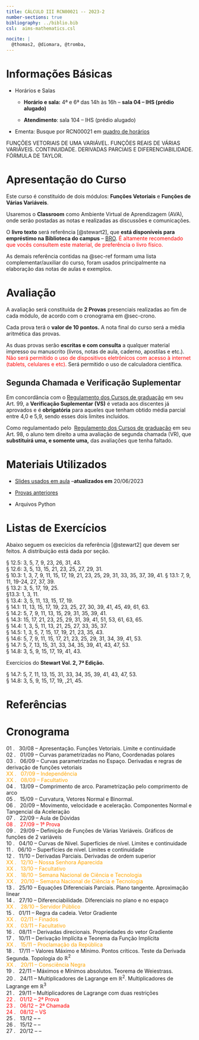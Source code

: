 ```yaml
---
title: CÁLCULO III RCN00021 -- 2023-2
number-sections: true
bibliography: ../biblio.bib
csl:  aims-mathematics.csl

nocite: |
  @thomas2, @diomara, @tromba,
---
```




# Informações Básicas

-   Horários e Salas

    -    **Horário e sala:** 4ª e 6ª das 14h às 16h --  **sala 04 -- IHS (prédio alugado)**

    -   **Atendimento**: sala 104 -- IHS (prédio alugado)

-   Ementa: Busque por RCN00021 em [quadro de horários](https://app.uff.br/graduacao/quadrodehorarios/)

FUNÇÕES VETORIAIS DE UMA VARIÁVEL. FUNÇÕES REAIS DE VÁRIAS VARIÁVEIS. CONTINUIDADE.
DERIVADAS PARCIAIS E DIFERENCIABILIDADE. FÓRMULA DE TAYLOR.


# Apresentação do Curso

Este curso é constituído de dois módulos: **Funções Vetoriais** e **Funções de Várias Variáveis**.

Usaremos o **Classroom** como Ambiente Virtual de Aprendizagem (AVA), onde serão postadas as notas e realizadas as discussões e comunicações.


O **livro texto** será referência [@stewart2], que **está disponíveis para empréstimo na Biblioteca do campus** -- [BRO](https://bibliotecas.uff.br/bro/). <span style="color:red"> É altamente recomendado que vocês consultem este material, de preferência o livro físico.</span>

As demais referência contidas na @sec-ref formam uma lista complementar/auxiliar do curso, foram usados principalmente na elaboração das notas de aulas e exemplos.

# Avaliação

A avaliação será constituída de **2 Provas** presenciais realizadas ao fim de cada módulo, de acordo com o cronograma em @sec-crono.

Cada prova terá o **valor de 10 pontos.** A nota final do curso será a média aritmética das provas.

As duas provas serão **escritas e com consulta** a qualquer material impresso ou manuscrito (livros, notas de aula, caderno, apostilas e etc.). <span style="color:red"> Não será permitido o uso de dispositivos eletrônicos com acesso à internet (tablets, celulares e etc).</span> Será permitido o uso de calculadora científica.

## Segunda Chamada e Verificação Suplementar

Em concordância com o [Regulamento dos Cursos de graduação](http://www.uff.br/sites/default/files/001-2015_regulamento_do_curso_de_graduacao_0.pdf) em seu Art. 99, a **Verificação Suplementar (VS)** é vetada aos discentes já aprovados e é **obrigatória** para aqueles que tenham obtido média parcial entre 4,0 e 5,9, sendo esses dois limites incluídos.

Como regulamentado pelo  [Regulamento dos Cursos de graduação](http://www.uff.br/sites/default/files/001-2015_regulamento_do_curso_de_graduacao_0.pdf) em seu Art. 98, o aluno tem direito a uma avaliação de segunda chamada (VR), que **substituirá uma, e somente uma,** das avaliações que tenha faltado.


# Materiais Utilizados

-   [Slides usados em aula](https://mega.nz/file/2dU01ZyR#5G0-LRC_zp37yoplYxcxpLBiW37ZD7tDfqhlIAej1iM) --**atualizados em** 20/06/2023

-   [Provas anteriores](https://drive.google.com/drive/folders/1JT4CFUIdg31PBe1TZu1fBDzTIOp4-Ypr?usp=share_link)

-   Arquivos Python

# Listas de Exercícios

Abaixo seguem os execícios da referência [@stewart2] que devem ser feitos. A distribuição está dada por seção.

§ 12.5: 3, 5, 7, 9, 23, 26, 31, 43.\
§ 12.6: 3, 5, 13, 15, 21, 23, 25, 27, 29, 31.\
§ 10.3: 1, 3, 7, 9, 11, 15, 17, 19, 21, 23, 25, 29, 31, 33, 35, 37, 39, 41.
§ 13.1: 7, 9, 11, 19-24, 27, 37, 39.\
§ 13.2: 3, 5, 17, 19, 25.\
§13.3: 1, 3, 11.\
§ 13.4: 3, 5, 11, 13, 15, 17, 19.\
§ 14.1: 11, 13, 15, 17, 19, 23, 25, 27, 30, 39, 41, 45, 49, 61, 63.\
§ 14.2: 5, 7, 9, 11, 13, 15, 29, 31, 35, 39, 41.\
§ 14.3: 15, 17, 21, 23, 25, 29, 31, 39, 41, 51, 53, 61, 63, 65.\
§ 14.4: 1, 3, 5, 11, 13, 21, 25, 27, 33, 35, 37.\
§ 14.5: 1, 3, 5, 7, 15, 17, 19, 21, 23, 35, 43.\
§ 14.6: 5, 7, 9, 11, 15, 17, 21, 23, 25, 29, 31, 34, 39, 41, 53.\
§ 14.7: 5, 7, 13, 15, 31, 33, 34, 35, 39, 41, 43, 47, 53.\
§ 14.8: 3, 5, 9, 15, 17, 19, 41, 43.

Exercícios do **Stewart Vol. 2, 7ª Edição.**

§ 14.7: 5, 7, 11, 13, 15, 31, 33, 34, 35, 39, 41, 43, 47, 53.\
§ 14.8: 3, 5, 9, 15, 17, 19, ,21, 45.

# Referências {#sec-ref}


::: {#refs}
:::

# Cronograma {#sec-crono}

01 . &nbsp; 30/08  --  Apresentação. Funções Vetoriais. Limite e continuidade \
02 . &nbsp; 01/09  --  Curvas parametrizadas no Plano, Coordenadas polares \
03 . &nbsp; 06/09  --  Curvas parametrizadas no Espaço. Derivadas e regras de derivação de funções vetoriais \
<span style="color:orange"> XX . &nbsp; 07/09  --  Independência </span> \
<span style="color:orange"> XX . &nbsp; 08/09  --  Facultativo </span> \
04 . &nbsp; 13/09  --  Comprimento de arco. Parametrização pelo comprimento de arco \
05 . &nbsp; 15/09  --  Curvatura, Vetores Normal e Binormal. \
06 . &nbsp; 20/09  --  Movimento, velocidade e aceleração. Componentes Normal e Tangencial da Aceleração \
07 . &nbsp; 22/09  --  Aula de Dúvidas \
<span style="color:red">  08 . &nbsp; 27/09  --  1ª Prova </span> \
09 . &nbsp; 29/09  --  Definição de Funções de Várias Variáveis. Gráficos de funções de 2 variáveis \
10 . &nbsp; 04/10  --  Curvas de Nível. Superfícies de nível. Limites e continuidade \
11 . &nbsp; 06/10  --  Superfícies de nível. Limites e continuidade \
12 . &nbsp; 11/10  --  Derivadas Parciais. Derivadas de ordem superior \
<span style="color:orange"> XX . &nbsp; 12/10  --  Nossa Senhora Aparecida </span> \
<span style="color:orange"> XX . &nbsp; 13/10  --  Facultativo </span> \
<span style="color:orange"> XX . &nbsp; 18/10  --  Semana Nacional de Ciência e Tecnologia </span> \
<span style="color:orange"> XX . &nbsp; 20/10  --  Semana Nacional de Ciência e Tecnologia </span> \
13 . &nbsp; 25/10  --  Equações Diferenciais Parciais. Plano tangente. Aproximação linear  \
14 . &nbsp; 27/10  --  Diferenciabilidade. Diferenciais no plano e no espaço \
<span style="color:orange"> XX . &nbsp; 28/10  --  Servidor Público </span> \
15 . &nbsp; 01/11  --  Regra da cadeia. Vetor Gradiente \
<span style="color:orange"> XX . &nbsp; 02/11  --  Finados </span> \
<span style="color:orange"> XX . &nbsp; 03/11  --  Facultativo </span> \
16 . &nbsp; 08/11  --  Derivadas direcionais. Propriedades do vetor Gradiente \
17 . &nbsp; 10/11  --  Derivação Implícita e Teorema da Função Implícita \
<span style="color:orange"> XX . &nbsp; 15/11  --  Proclamação da República </span> \
18 . &nbsp; 17/11  --  Valores Máximo e Mínimo. Pontos críticos. Teste da Derivada Segunda. Topologia do $\mathbb{R}^2$ \
<span style="color:orange"> XX . &nbsp; 20/11  --  Consciência Negra </span> \
19 . &nbsp; 22/11  --  Máximos e Mínimos absolutos. Teorema de Weiestrass. \
20 . &nbsp; 24/11  --  Multiplicadores de Lagrange em $\mathbb{R}^2$. Multiplicadores de Lagrange em $\mathbb{R}^3$ \
21 . &nbsp; 29/11  --  Multiplicadores de Lagrange com duas restrições \
<span style="color:red"> 22 . &nbsp; 01/12  --   2ª Prova \
23 . &nbsp; 06/12  --  2ª Chamada \
24 . &nbsp; 08/12  --  VS </span>\
25 . &nbsp; 13/12  --   --  \
26 . &nbsp; 15/12  --   --  \
27 . &nbsp; 20/12  --   --  \

